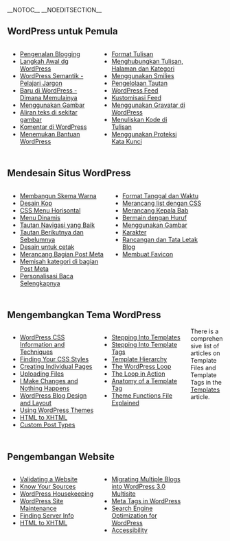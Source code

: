 __NOTOC__ __NOEDITSECTION__

== WordPress untuk Pemula ==
<div class="half" style="width: 40%; margin:0px 6px; float:left">
* [[Pengenalan Blogging]]
* [[Langkah Awal dg WordPress]]
* [[WordPress Semantik - Pelajari Jargon]]
* [[Baru di WordPress - Dimana Memulainya]]
* [[Menggunakan Gambar]]
* [[Aliran teks di sekitar gambar]]
* [[Komentar di WordPress]]
* [[Menemukan Bantuan WordPress]]
</div>
<div class="half" style="width: 40%; margin:0px 6px; float:left">
* [[Format Tulisan]]
* [[Menghubungkan Tulisan, Halaman dan Kategori]]
* [[Menggunakan Smilies]]
* [[Pengelolaan Tautan]]
* [[WordPress Feed]]
* [[Kustomisasi Feed]]
* [[Menggunakan Gravatar di WordPress]]
* [[Menuliskan Kode di Tulisan]]
* [[Menggunakan Proteksi Kata Kunci]]
</div>
<div style="clear:both; height:10px">
</div>

== Mendesain Situs WordPress ==
<div class="half" style="width: 45%; margin:0px 6px; float:left">
* [[Membangun Skema Warna]] 
* [[Desain Kop]]
* [[Membuat Menu Horisontal|CSS Menu Horisontal]]
* [[Menu Dinamis]]
* [[Tautan Navigasi yang Baik]]
* [[Tautan Berikutnya dan Sebelumnya]]
* [[Desain untuk cetak]] 
* [[Bagian Post Meta|Merancang Bagian Post Meta]]
* [[Memisah Kategori|Memisah kategori di bagian Post Meta]]
* [[Personalisasi Baca Selengkapnya]]
</div>
<div class="half" style="width: 45%; margin:0px 6px; float:left; display: inline">
* [[Format Tanggal dan Waktu]]
* [[Merancang list dengan CSS]]
* [[Merancang Kepala Bab]]
* [[Bermain dengan Huruf]]
* [[Menggunakan Gambar]]
* [[Karakter]]
* [[Rancangan dan Tata Letak Blog]] 
* [[Membuat Favicon]]
</div>
<div style="clear:both; height:10px">
</div>

== Mengembangkan Tema WordPress ==
<div class="half" style="width: 40%; margin:0px 6px; float:left">
* [[CSS|WordPress CSS Information and Techniques]]
* [[Finding Your CSS Styles]]
* [[Pages|Creating Individual Pages]]
* [[Uploading Files]]
* [[I Make Changes and Nothing Happens]]
* [[Blog_Design_and_Layout|WordPress Blog Design and Layout]]
* [[Using_Themes|Using WordPress Themes]]
* [[HTML to XHTML]] 
* [[Custom Post Types]]
</div>
<div class="half" style="width: 40%; margin:0px 6px; float:left">
* [[Stepping Into Templates]]
* [[Stepping Into Template Tags]]
* [[Template Hierarchy]]
* [[The Loop|The WordPress Loop]]
* [[The Loop in Action]]
* [[Template_Tags/Anatomy_of_a_Template_Tag|Anatomy of a Template Tag]]
* [[Functions_File_Explained|Theme Functions File Explained]]
</div>
There is a comprehensive list of articles on Template Files and Template Tags in the [[Templates]] article. 
<div style="clear:both; height:10px">
</div>

== Pengembangan Website ==
<div class="half" style="width: 40%; margin:0px 6px; float:left">
* [[Validating a Website]]
* [[Know Your Sources]]
* [[WordPress Housekeeping]]
* [[WordPress Site Maintenance]]
* [[Finding Server Info]]
* [[HTML to XHTML]]
</div>
<div class="half" style="width: 40%; margin:0px 6px; float:left">
* [[Migrating Multiple Blogs into WordPress 3.0 Multisite]]
* [[Meta Tags in WordPress]]
* [[Search Engine Optimization for WordPress]]
* [[Accessibility]]
</div>
<div style="clear:both; height:10px">
</div>

{{toclist}}